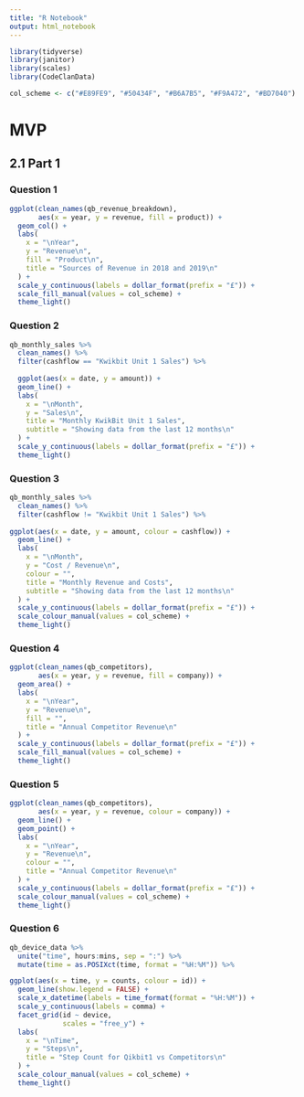 ```yaml
---
title: "R Notebook"
output: html_notebook
---
```



```r
library(tidyverse)
library(janitor)
library(scales)
library(CodeClanData)
```

```r
col_scheme <- c("#E89FE9", "#50434F", "#B6A7B5", "#F9A472", "#BD7040")
```

# MVP

## 2.1 Part 1

### Question 1

```r
ggplot(clean_names(qb_revenue_breakdown),
       aes(x = year, y = revenue, fill = product)) +
  geom_col() +
  labs(
    x = "\nYear",
    y = "Revenue\n",
    fill = "Product\n",
    title = "Sources of Revenue in 2018 and 2019\n"
  ) +
  scale_y_continuous(labels = dollar_format(prefix = "£")) +
  scale_fill_manual(values = col_scheme) +
  theme_light()
```

### Question 2

```r
qb_monthly_sales %>% 
  clean_names() %>% 
  filter(cashflow == "Kwikbit Unit 1 Sales") %>% 
  
  ggplot(aes(x = date, y = amount)) +
  geom_line() +
  labs(
    x = "\nMonth",
    y = "Sales\n",
    title = "Monthly KwikBit Unit 1 Sales",
    subtitle = "Showing data from the last 12 months\n"
  ) +
  scale_y_continuous(labels = dollar_format(prefix = "£")) +
  theme_light()
```

### Question 3

```r
qb_monthly_sales %>% 
  clean_names() %>% 
  filter(cashflow != "Kwikbit Unit 1 Sales") %>% 
  
ggplot(aes(x = date, y = amount, colour = cashflow)) +
  geom_line() +
  labs(
    x = "\nMonth",
    y = "Cost / Revenue\n",
    colour = "",
    title = "Monthly Revenue and Costs",
    subtitle = "Showing data from the last 12 months\n"
  ) +
  scale_y_continuous(labels = dollar_format(prefix = "£")) +
  scale_colour_manual(values = col_scheme) +
  theme_light()
```

### Question 4

```r
ggplot(clean_names(qb_competitors),
       aes(x = year, y = revenue, fill = company)) +
  geom_area() +
  labs(
    x = "\nYear",
    y = "Revenue\n",
    fill = "",
    title = "Annual Competitor Revenue\n"
  ) +
  scale_y_continuous(labels = dollar_format(prefix = "£")) +
  scale_fill_manual(values = col_scheme) +
  theme_light()
```

### Question 5

```r
ggplot(clean_names(qb_competitors),
       aes(x = year, y = revenue, colour = company)) +
  geom_line() +
  geom_point() +
  labs(
    x = "\nYear",
    y = "Revenue\n",
    colour = "",
    title = "Annual Competitor Revenue\n"
  ) +
  scale_y_continuous(labels = dollar_format(prefix = "£")) +
  scale_colour_manual(values = col_scheme) +
  theme_light()
```

### Question 6

```r
qb_device_data %>% 
  unite("time", hours:mins, sep = ":") %>% 
  mutate(time = as.POSIXct(time, format = "%H:%M")) %>% 

ggplot(aes(x = time, y = counts, colour = id)) +
  geom_line(show.legend = FALSE) +
  scale_x_datetime(labels = time_format(format = "%H:%M")) +
  scale_y_continuous(labels = comma) +
  facet_grid(id ~ device,
             scales = "free_y") +
  labs(
    x = "\nTime",
    y = "Steps\n",
    title = "Step Count for Qikbit1 vs Competitors\n"
  ) +
  scale_colour_manual(values = col_scheme) +
  theme_light()
```
